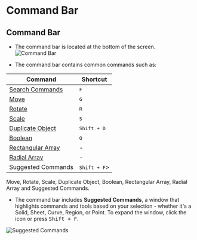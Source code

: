 # Command Bar

## Command Bar
- The command bar is located at the bottom of the screen.
![Command Bar](/img/command-bar.png)

- The command bar contains common commands such as: 

| Command | Shortcut |
| ------- | -------- |
| [Search Commands](/plasticity-essentials/command-palette) | <kbd>F</kbd> |
| [Move](/common/move) | <kbd>G</kbd> |
| [Rotate](/common/rotate) | <kbd>R</kbd> |
| [Scale](/common/scale) | <kbd>S</kbd> |
| [Duplicate Object](/common/duplicate) | <kbd>Shift + D</kbd> |
| [Boolean](/solid/boolean) | <kbd>Q</kbd> |
| [Rectangular Array](/common/rectangular-array) | - |
| [Radial Array](/common/radial-array) | - |
| Suggested Commands | <kbd>Shift + F</kbd>> |


Move, Rotate, Scale, Duplicate Object, Boolean, Rectangular Array, Radial Array and Suggested Commands.

- The command bar includes **Suggested Commands**, a window that highlights commands and tools based on your selection - whether it's a Solid, Sheet, Curve, Region, or Point. To expand the window, click the icon or press <kbd>Shift + F</kbd>.

![Suggested Commands](/img/suggested-commands.png)

